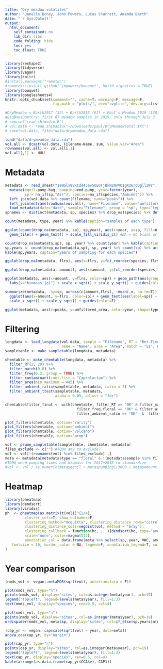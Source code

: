 ```yaml
---
title: "Dry meadow volatiles"
author: "Janelle Bohey, John Powers, Lucas Sharrett, Amanda Barth"
date: "`r Sys.Date()`"
output: 
  html_document:
    self_contained: no
    lib_dir: libs
    code_folding: hide
    toc: yes
    toc_float: TRUE 
---
```

<style type="text/css">
.main-container { max-width: 1000px; margin-left: 0; margin-right: auto; }
img{ max-width:200%; height: auto; }
td, th { padding : 6px }
</style>

```r
library(reshape2)
library(tidyverse)
library(vegan)
library(knitr)
#install.packages("remotes")
#remotes::install_github("jmpowers/bouquet", build_vignettes = TRUE)
library(bouquet)
library(googlesheets4)
knitr::opts_chunk$set(comment="", cache=T, warning=F, message=F, 
                      fig.path = "plots/", dev="svglite", dev.args=list(fix_text_size=FALSE), fig.height=8, fig.width=10)
```

```r
#DryMeadow = Barth2017 (32) + Barth2018 (92) + Paul's Meadow 2019 (130) =  254 samples
#BigBoysDontCry: first 67 meadow samples in 2019, only through July 3
# source("read_shimadzu.R")
# vol.data <- read.shimadzu("~/Downloads/paul/DryMeadowTotal.txt")
# save(vol.data, file="data/drymeadow_data.rda")

load("data/drymeadow_data.rda")
vol.all <- dcast(vol.data, Filename~Name, sum, value.var="Area")
rownames(vol.all) <- vol.all[,1]
vol.all[,1] <- NULL
```

# Metadata

```r
metadata <- read_sheet("1eWGlx8VxCdd43avSOE0TjBkN2NVVOIgX26rqDgll3WY", sheet="BIGMETADATA2plusAmanda") %>% 
  mutate(equil=pump-bag, pumping=end-pump, year=factor(year), 
         sp = na_if(sp,"Air"), species=na_if(species,"Ambient")) %>% 
  left_join(vol.data %>% count(Filename, name="peaks")) %>% 
  left_join(enframe(rowSums(vol.all), name="Filename", value="unfiltered_area")) %>% 
  load_metadata(date="date", sample="Filename", group = "sp", type="type", amount = "biomass")
spnames <- distinct(metadata, sp, species) %>% drop_na(species) %>% deframe()

count(metadata, type, year) %>% kable(caption="samples of each type")

ggplot(count(drop_na(metadata, sp), sp,year), aes(x=year, y=sp, fill=n, label=n)) + 
  geom_tile() + geom_text() + scale_fill_viridis_c() #NA = GC blank or ambient

count(drop_na(metadata,sp), sp, year) %>% count(year) %>% kable(caption="species in each year")
sp.years <- count(drop_na(metadata,sp), sp, year) %>% count(sp) %>% arrange(n)
kable(sp.years, caption="years of sampling for each species")

ggplot(drop_na(metadata, flrs), aes(x=flrs, y=fct_reorder(species, flrs))) + geom_boxplot()

ggplot(drop_na(metadata, amount), aes(x=amount, y=fct_reorder(species, amount))) + geom_boxplot() + labs(x="biomass (g)")

ggplot(metadata, aes(x=amount, y=flrs, color=sp)) + geom_path(aes(group=sp)) + geom_text(aes(label=sp)) + 
  labs(x="biomass (g)") + scale_x_sqrt() + scale_y_sqrt() + guides(color=F)

summarize(metadata, .by=sp, across(c(amount,flrs), ~mean(.x, na.rm=T))) %>% 
  ggplot(aes(x=amount, y=flrs, color=sp)) + geom_text(aes(label=sp)) + labs(x="biomass (g)", title="Averaged by species") + 
  scale_x_sqrt() + scale_y_sqrt() + guides(color=F)

ggplot(metadata, aes(x=peaks, y=unfiltered_area, color=year, shape=type, linetype=type)) + geom_point() + geom_smooth(se=F)
```

# Filtering

```r
longdata <- load_longdata(vol.data, sample = "Filename", RT = "Ret.Time", 
                          name = "Name", area = "Area", match = "SI", maxmatch=100)
sampletable <- make_sampletable(longdata, metadata)

chemtable <- make_chemtable(longdata, metadata) %>% 
  filter_RT(2, 20) %>% 
  filter_match(0.8) %>% 
  filter_freq(0.2, group = TRUE) %>% 
  filter_contaminant(cont.list = "Caprolactam") %>% 
  filter_area(min_maximum = 4e5) %>%
  filter_ambient_ratio(sampletable, metadata, ratio = 3) %>% 
  filter_ambient_ttest(sampletable, metadata, 
                       alpha = 0.05, adjust = "fdr") 

chemtable$filter_final <- with(chemtable, filter_RT == "OK" & filter_match =="OK" & 
                                 filter_freq.floral == "OK" & filter_area == "OK" & 
                                 filter_ambient_ratio == "OK"  &  filter_contaminant == "OK")

plot_filters(chemtable, option="rarity")
plot_filters(chemtable, option="ambient")
plot_filters(chemtable, option="volcano")
plot_filters(chemtable, option="prop")

vol <- prune_sampletable(sampletable, chemtable, metadata)
files_exclude <- c("") #TODO any to exclude?
vol <- vol[!(rownames(vol) %in% files_exclude) ,]
meta <- metadata[metadata$type == "floral" & !(metadata$sample %in% files_exclude),] %>% droplevels()
#TODO need pumping times and biomass for 2017+2018 to standardize
#vol <- vol / as.numeric(meta$equil + meta$pumping)/3600 / meta$amount
```

# Heatmap

```r
library(pheatmap)
library(dendsort)
library(viridis)
ph  <- pheatmap(as.matrix(t(vol))^(1/4), 
         cluster_cols=T, show_colnames=F,
         clustering_method="mcquitty", clustering_distance_rows="correlation",
         clustering_distance_cols=vegdist(vol, method = "bray"),
         clustering_callback = function(hc, ...){dendsort(hc, type="average")},
         scale="none", color=magma(512),
         annotation_col = data.frame(meta %>% select(sp, year, VWC, amount, flrs), row.names=rownames(vol)), 
   fontsize = 10, border_color = NA, legend=F, annotation_legend=T, cutree_rows=6
)
```

# Year comparison

```r
(nmds_vol <- vegan::metaMDS(sqrt(vol), autotransform = F))

plot(nmds_vol, type="n")
points(nmds_vol, display="sites", col=as.integer(meta$year), pch=19)
legend("topleft", legend=levels(meta$year), fill=1:3)
text(nmds_vol, display="species", cex=0.5, col=4)

plot(nmds_vol, type="n")
points(nmds_vol, display="sites", col=as.integer(meta$year), pch=19)
ordispider(nmds_vol, meta$sp, display="sites", col=if_else(sp.years$n[match(levels(meta$sp), sp.years$sp)]>1,"blue",NA))
```

```r
(cap_yr <- vegan::capscale(sqrt(vol) ~ year, data=meta))
anova.cca(cap_yr, by="margin")

plot(cap_yr, type="n")
points(cap_yr, display="sites", col=as.integer(meta$year), pch=19)
legend("topleft", legend=levels(meta$year), fill=1:3)
text(cap_yr, display="species", cex=0.5, col=4)
kable(arrange(as.data.frame(cap_yr$CCA$v), CAP1)) 
```

